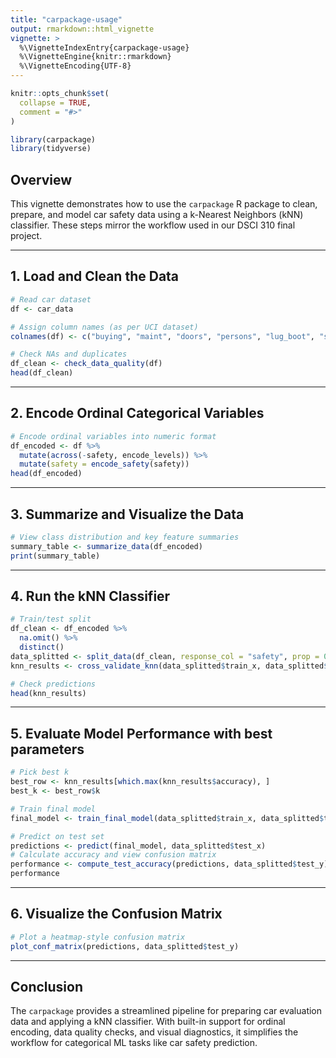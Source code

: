 ```yaml
---
title: "carpackage-usage"
output: rmarkdown::html_vignette
vignette: >
  %\VignetteIndexEntry{carpackage-usage}
  %\VignetteEngine{knitr::rmarkdown}
  %\VignetteEncoding{UTF-8}
---
```


```r
knitr::opts_chunk$set(
  collapse = TRUE,
  comment = "#>"
)
```

```r
library(carpackage)
library(tidyverse)
```

## Overview

This vignette demonstrates how to use the `carpackage` R package to clean, prepare, and model car safety data using a k-Nearest Neighbors (kNN) classifier. These steps mirror the workflow used in our DSCI 310 final project.

---

## 1. Load and Clean the Data

```r
# Read car dataset
df <- car_data

# Assign column names (as per UCI dataset)
colnames(df) <- c("buying", "maint", "doors", "persons", "lug_boot", "safety", "class")

# Check NAs and duplicates
df_clean <- check_data_quality(df)
head(df_clean)
```

---

## 2. Encode Ordinal Categorical Variables

```r
# Encode ordinal variables into numeric format
df_encoded <- df %>%
  mutate(across(-safety, encode_levels)) %>%
  mutate(safety = encode_safety(safety))
head(df_encoded)
```

---

## 3. Summarize and Visualize the Data

```r
# View class distribution and key feature summaries
summary_table <- summarize_data(df_encoded)
print(summary_table)
```

---

## 4. Run the kNN Classifier

```r
# Train/test split
df_clean <- df_encoded %>%
  na.omit() %>%
  distinct()
data_splitted <- split_data(df_clean, response_col = "safety", prop = 0.8)
knn_results <- cross_validate_knn(data_splitted$train_x, data_splitted$train_y)

# Check predictions
head(knn_results)
```

---

## 5. Evaluate Model Performance with best parameters

```r
# Pick best k
best_row <- knn_results[which.max(knn_results$accuracy), ]
best_k <- best_row$k

# Train final model
final_model <- train_final_model(data_splitted$train_x, data_splitted$train_y, best_k)

# Predict on test set
predictions <- predict(final_model, data_splitted$test_x)
# Calculate accuracy and view confusion matrix
performance <- compute_test_accuracy(predictions, data_splitted$test_y)
performance
```

---

## 6. Visualize the Confusion Matrix

```r
# Plot a heatmap-style confusion matrix
plot_conf_matrix(predictions, data_splitted$test_y)
```

---

## Conclusion

The `carpackage` provides a streamlined pipeline for preparing car evaluation data and applying a kNN classifier. With built-in support for ordinal encoding, data quality checks, and visual diagnostics, it simplifies the workflow for categorical ML tasks like car safety prediction.
